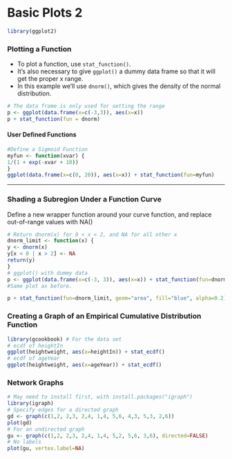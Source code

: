 Basic Plots 2
========================================================

```r
library(ggplot2)
```

### Plotting a Function
- To plot a function, use `stat_function()`. 
- It's also necessary to give `ggplot()` a dummy data frame so that
it will get the proper x range. 
- In this example we'll use `dnorm()`, which gives the density
of the normal distribution.

```r
# The data frame is only used for setting the range
p <- ggplot(data.frame(x=c(-3,3)), aes(x=x))
p + stat_function(fun = dnorm)
```
#### User Defined Functions

```r
#Define a Sigmoid Function
myfun <- function(xvar) {
1/(1 + exp(-xvar + 10))
}
ggplot(data.frame(x=c(0, 20)), aes(x=x)) + stat_function(fun=myfun)
```
<hr>

### Shading a Subregion Under a Function Curve
Define a new wrapper function around your curve function, and replace out-of-range values with NA()
```r
# Return dnorm(x) for 0 < x < 2, and NA for all other x
dnorm_limit <- function(x) {
y <- dnorm(x)
y[x < 0 | x > 2] <- NA
return(y)
}
# ggplot() with dummy data
p <- ggplot(data.frame(x=c(-3, 3)), aes(x=x)) + stat_function(fun=dnorm)
#Same plot as before.
```
```r
p + stat_function(fun=dnorm_limit, geom="area", fill="blue", alpha=0.2)
```

### Creating a Graph of an Empirical Cumulative Distribution Function

```r

library(gcookbook) # For the data set
# ecdf of heightIn
ggplot(heightweight, aes(x=heightIn)) + stat_ecdf()
# ecdf of ageYear
ggplot(heightweight, aes(x=ageYear)) + stat_ecdf()
```

### Network Graphs

```r
# May need to install first, with install.packages("igraph")
library(igraph)
# Specify edges for a directed graph
gd <- graph(c(1,2, 2,3, 2,4, 1,4, 5,6, 4,3, 5,3, 2,6))
plot(gd)
# For an undirected graph
gu <- graph(c(1,2, 2,3, 2,4, 1,4, 5,2, 5,6, 3,6), directed=FALSE)
# No labels
plot(gu, vertex.label=NA)
```

